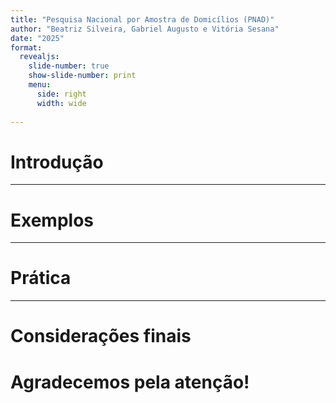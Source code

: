 ```yaml
---
title: "Pesquisa Nacional por Amostra de Domicílios (PNAD)"
author: "Beatriz Silveira, Gabriel Augusto e Vitória Sesana"
date: "2025"
format:
  revealjs:
    slide-number: true
    show-slide-number: print
    menu:
      side: right
      width: wide
      
---
```


# Introdução

---

# Exemplos

---

# Prática


---

# Considerações finais
# Agradecemos pela atenção!

